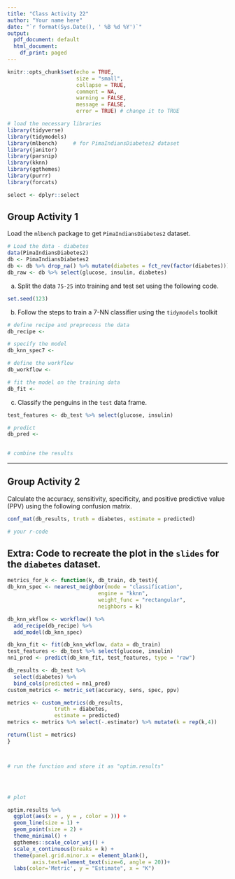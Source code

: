 ```yaml
---
title: "Class Activity 22"
author: "Your name here"
date: "`r format(Sys.Date(), ' %B %d %Y')`"
output:
  pdf_document: default
  html_document:
    df_print: paged
---
```


```r
knitr::opts_chunk$set(echo = TRUE, 
                      size = "small", 
                      collapse = TRUE, 
                      comment = NA, 
                      warning = FALSE, 
                      message = FALSE,
                      error = TRUE) # change it to TRUE

# load the necessary libraries
library(tidyverse) 
library(tidymodels)
library(mlbench)     # for PimaIndiansDiabetes2 dataset
library(janitor)
library(parsnip)
library(kknn)
library(ggthemes)
library(purrr)
library(forcats)

select <- dplyr::select
```



## Group Activity 1

Load the `mlbench` package to get `PimaIndiansDiabetes2` dataset.

```r
# Load the data - diabetes
data(PimaIndiansDiabetes2)
db <- PimaIndiansDiabetes2
db <- db %>% drop_na() %>% mutate(diabetes = fct_rev(factor(diabetes))) 
db_raw <- db %>% select(glucose, insulin, diabetes)
```


a. Split the data `75-25` into training and test set using the following code. 

```r
set.seed(123)


```
  
  
b. Follow the steps to train a 7-NN classifier using the `tidymodels` toolkit 
    

```r
# define recipe and preprocess the data
db_recipe <- 
```
    

```r
# specify the model
db_knn_spec7 <- 
```


```r
# define the workflow
db_workflow <-
```


```r
# fit the model on the training data
db_fit <- 
```
    
    
c. Classify the penguins in the `test` data frame. 

```r
test_features <- db_test %>% select(glucose, insulin) 

# predict
db_pred <- 

  
# combine the results

```


-----------------------------------------------------------------------------------------------

## Group Activity 2

Calculate the accuracy, sensitivity, specificity, and positive predictive value (PPV) using the following confusion matrix.

```r
conf_mat(db_results, truth = diabetes, estimate = predicted)
```


```r
# your r-code

```


## Extra: Code to recreate the plot in the `slides` for the `diabetes` dataset.


```r
metrics_for_k <- function(k, db_train, db_test){
db_knn_spec <- nearest_neighbor(mode = "classification",
                             engine = "kknn",
                             weight_func = "rectangular",
                             neighbors = k)

db_knn_wkflow <- workflow() %>%
  add_recipe(db_recipe) %>%
  add_model(db_knn_spec)

db_knn_fit <- fit(db_knn_wkflow, data = db_train)
test_features <- db_test %>% select(glucose, insulin)
nn1_pred <- predict(db_knn_fit, test_features, type = "raw")

db_results <- db_test %>% 
  select(diabetes) %>% 
  bind_cols(predicted = nn1_pred)
custom_metrics <- metric_set(accuracy, sens, spec, ppv)

metrics <- custom_metrics(db_results,
               truth = diabetes,
               estimate = predicted) 
metrics <- metrics %>% select(-.estimator) %>% mutate(k = rep(k,4))

return(list = metrics)
}



# run the function and store it as "optim.results"




# plot

optim.results %>%
  ggplot(aes(x = , y = , color = ))) +
  geom_line(size = 1) +
  geom_point(size = 2) +
  theme_minimal() +
  ggthemes::scale_color_wsj() + 
  scale_x_continuous(breaks = k) +
  theme(panel.grid.minor.x = element_blank(),
        axis.text=element_text(size=6, angle = 20))+
  labs(color='Metric', y = "Estimate", x = "K") 
```


